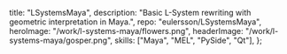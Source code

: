   title: "LSystemsMaya",
  description:
    "Basic L-System rewriting with geometric interpretation in Maya.",
  repo: "eulersson/LSystemsMaya",
  heroImage: "/work/l-systems-maya/flowers.png",
  headerImage: "/work/l-systems-maya/gosper.png",
  skills: ["Maya", "MEL", "PySide", "Qt"],
};
